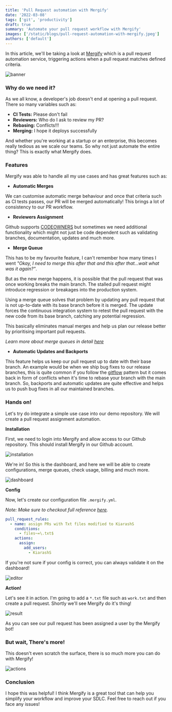 ```yaml
---
title: 'Pull Request automation with Mergify'
date: '2022-03-08'
tags: ['git', 'productivity']
draft: true
summary: 'Automate your pull request workflow with Mergify'
images: ['/static/blogs/pull-request-automation-with-mergify.jpeg']
authors: ['default']
---
```


In this article, we'll be taking a look at [Mergify](https://mergify.com/?utm_source=article&utm_medium=dev.to&utm_campaign=KiarashS) which is a pull request automation service, triggering actions when a pull request matches defined criteria.

![banner](https://raw.githubusercontent.com/Mergifyio/.github/main/profile/banner.png)

### Why do we need it?

As we all know, a developer's job doesn't end at opening a pull request. There so many variables such as:

- **CI Tests:** Please don't fail
- **Reviewers:** Who do I ask to review my PR?
- **Rebasing:** Conflicts!!!
- **Merging:** I hope it deploys successfully

And whether you're working at a startup or an enterprise, this becomes really tedious as we scale our teams. So why not just automate the entire thing? This is exactly what Mergify does.

### Features

Mergify was able to handle all my use cases and has great features such as:

- **Automatic Merges**

We can customise automatic merge behaviour and once that criteria such as CI tests passes, our PR will be merged automatically! This brings a lot of consistency to our PR workflow.

- **Reviewers Assignment**

Github supports [CODEOWNERS](https://docs.github.com/en/repositories/managing-your-repositorys-settings-and-features/customizing-your-repository/about-code-owners) but sometimes we need additional functionality which might not just be code dependent such as validating branches, documentation, updates and much more.

- **Merge Queue**

This has to be my favourite feature, I can't remember how many times I went _"Okay, I need to merge this after that and this after that...wait what was it again?"_.

But as the new merge happens, it is possible that the pull request that was once working breaks the main branch. The stalled pull request might introduce regression or breakages into the production system.

Using a merge queue solves that problem by updating any pull request that is not up-to-date with its base branch before it is merged. The update forces the continuous integration system to retest the pull request with the new code from its base branch, catching any potential regression.

This basically eliminates manual merges and help us plan our release better by prioritising important pull requests.

_Learn more about merge queues in detail [here](https://blog.mergify.com/what-is-a-merge-queue/?utm_source=article&utm_medium=dev.to&utm_campaign=KiarashS)_

- **Automatic Updates and Backports**

This feature helps us keep our pull request up to date with their base branch. An example would be when we ship bug fixes to our release branches, this is quite common if you follow the [gitflow](https://www.atlassian.com/git/tutorials/comparing-workflows/gitflow-workflow) pattern but it comes back in form of conflicts when it's time to rebase your branch with the main branch. So, backports and automatic updates are quite effective and helps us to push bug fixes in all our maintained branches.

### Hands on!

Let's try do integrate a simple use case into our demo repository. We will create a pull request assignment automation.

**Installation**

First, we need to login into Mergify and allow access to our Github repository. This should install Mergify in our Github account.

![installation](https://dev-to-uploads.s3.amazonaws.com/uploads/articles/mj8b8r60vteo2mtvhrwi.png)

We're in! So this is the dashboard, and here we will be able to create configurations, merge queues, check usage, billing and much more.

![dashboard](https://dev-to-uploads.s3.amazonaws.com/uploads/articles/w4urv6jikp4b7l0r07lp.png)

**Config**

Now, let's create our configuration file `.mergify.yml`.

_Note: Make sure to checkout full reference [here](https://docs.mergify.com/configuration/?utm_source=article&utm_medium=dev.to&utm_campaign=KiarashS)._

```yaml
pull_request_rules:
  - name: assign PRs with Txt files modified to KiarashS
    conditions:
      - files~=\.txt$
    actions:
      assign:
        add_users:
          - KiarashS
```

If you're not sure if your config is correct, you can always validate it on the dashboard!

![editor](https://dev-to-uploads.s3.amazonaws.com/uploads/articles/lh9cljdsb1vha6s4j8ky.png)

**Action!**

Let's see it in action. I'm going to add a `*.txt` file such as `work.txt` and then create a pull request. Shortly we'll see Mergify do it's thing!

![result](https://dev-to-uploads.s3.amazonaws.com/uploads/articles/fkkcfm8tz4zf4np2grt9.png)

As you can see our pull request has been assigned a user by the Mergify bot!

### But wait, There's more!

This doesn't even scratch the surface, there is so much more you can do with Mergify!

![actions](https://dev-to-uploads.s3.amazonaws.com/uploads/articles/jiux4arvq4xvmqqy8gsl.png)

### Conclusion

I hope this was helpful! I think Mergify is a great tool that can help you simplify your workflow and improve your SDLC. Feel free to reach out if you face any issues!
